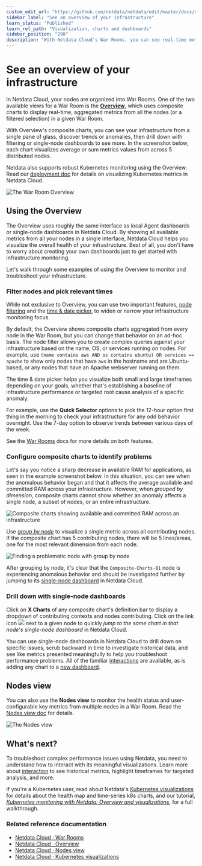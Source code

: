 ```yaml
---
custom_edit_url: "https://github.com/netdata/netdata/edit/master/docs/visualize/overview-infrastructure.md"
sidebar_label: "See an overview of your infrastructure"
learn_status: "Published"
learn_rel_path: "Visualization, charts and dashboards"
sidebar_position: "290"
description: "With Netdata Cloud's War Rooms, you can see real-time metrics, from any number of nodes in your infrastructure, in composite charts."
---
```



# See an overview of your infrastructure

In Netdata Cloud, your nodes are organized into War Rooms. One of the two available views for a War Room is the
[**Overview**](/docs/nightly/visualization,-charts-and-dashboards/home-overview-and-single-node-view), which uses composite charts to display
real-time, aggregated metrics from all the nodes (or a filtered selection) in a given War Room.

With Overview's composite charts, you can see your infrastructure from a single pane of glass, discover trends or
anomalies, then drill down with filtering or single-node dashboards to see more. In the screenshot below,
each chart visualizes average or sum metrics values from across 5 distributed nodes.

Netdata also supports robust Kubernetes monitoring using the Overview. Read our [deployment
doc](/docs/nightly/installation/install-on-specific-environments/kubernetes) for details on visualizing Kubernetes metrics in Netdata Cloud.

![The War Room
Overview](https://user-images.githubusercontent.com/1153921/108732681-09791980-74eb-11eb-9ba2-98cb1b6608de.png)

## Using the Overview

The Overview uses roughly the same interface as local Agent dashboards or single-node dashboards in Netdata Cloud. By
showing all available metrics from all your nodes in a single interface, Netdata Cloud helps you visualize the overall
health of your infrastructure. Best of all, you don't have to worry about creating your own dashboards just to get
started with infrastructure monitoring.

Let's walk through some examples of using the Overview to monitor and troubleshoot your infrastructure.

### Filter nodes and pick relevant times

While not exclusive to Overview, you can use two important features, [node
filtering](/docs/nightly/getting-started/war-rooms#node-filter) and the [time &amp; date
picker](/docs/nightly/getting-started/war-rooms#time--date-picker), to widen or narrow your infrastructure
monitoring focus.

By default, the Overview shows composite charts aggregated from every node in the War Room, but you can change that
behavior on an ad-hoc basis. The node filter allows you to create complex queries against your infrastructure based on
the name, OS, or services running on nodes. For example, use `(name contains aws AND os contains ubuntu) OR services ==
apache` to show only nodes that have `aws` in the hostname and are Ubuntu-based, or any nodes that have an Apache
webserver running on them.

The time &amp; date picker helps you visualize both small and large timeframes depending on your goals, whether that's
establishing a baseline of infrastructure performance or targeted root cause analysis of a specific anomaly.

For example, use the **Quick Selector** options to pick the 12-hour option first thing in the morning to check your
infrastructure for any odd behavior overnight. Use the 7-day option to observe trends between various days of the week.

See the [War Rooms](/docs/nightly/getting-started/war-rooms) docs for more details on both features.

### Configure composite charts to identify problems

Let's say you notice a sharp decrease in available RAM for applications, as seen in the example screenshot below. In
this situation, you can see when the anomalous behavior began and that it affects the average available and committed
RAM across your infrastructure. However, when _grouped by dimension_, composite charts cannot show whether an anomaly
affects a single node, a subset of nodes, or an entire infrastructure.

![Composite charts showing available and committed RAM across an
infrastructure](https://user-images.githubusercontent.com/1153921/99314892-0bae4680-281f-11eb-823e-071a1da25dc7.png)

Use [_group by node_](/docs/nightly/visualization,-charts-and-dashboards/home-overview-and-single-node-view#group-by-dimension-or-node) to visualize
a single metric across all contributing nodes. If the composite chart has 5 contributing nodes, there will be 5
lines/areas, one for the most relevant dimension from each node.

![Finding a problematic node with group by
node](https://user-images.githubusercontent.com/1153921/99315558-0e5d6b80-2820-11eb-91e9-9c46bc4c7298.gif)

After grouping by node, it's clear that the `Composite-Charts-01` node is experiencing anomalous behavior and should be
investigated further by jumping to its [single-node dashboard](#drill-down-with-single-node-dashboards) in Netdata
Cloud.

### Drill down with single-node dashboards

Click on **X Charts** of any composite chart's definition bar to display a dropdown of contributing contexts and nodes
contributing. Click on the link icon <img class="img__inline img__inline--link"
src="https://user-images.githubusercontent.com/1153921/95762109-1d219300-0c62-11eb-8daa-9ba509a8e71c.png" /> next to a
given node to quickly _jump to the same chart in that node's single-node dashboard_ in Netdata Cloud.

You can use single-node dashboards in Netdata Cloud to drill down on specific issues, scrub backward in time to
investigate historical data, and see like metrics presented meaningfully to help you troubleshoot performance problems.
All of the familiar [interactions](https://github.com/netdata/netdata/blob/master/docs/visualize/interact-dashboards-charts.md) are available, as is adding any chart
to a [new dashboard](/docs/nightly/visualization,-charts-and-dashboards/create-new-dashboards).

## Nodes view

You can also use the **Nodes view** to monitor the health status and user-configurable key metrics from multiple nodes
in a War Room. Read the [Nodes view doc](/docs/nightly/visualization,-charts-and-dashboards/nodes-view) for details.

![The Nodes view](https://user-images.githubusercontent.com/1153921/108733066-5fe65800-74eb-11eb-98e0-abaccd36deaf.png)

## What's next?

To troubleshoot complex performance issues using Netdata, you need to understand how to interact with its meaningful
visualizations. Learn more about [interaction](https://github.com/netdata/netdata/blob/master/docs/visualize/interact-dashboards-charts.md) to see historical metrics,
highlight timeframes for targeted analysis, and more.

If you're a Kubernetes user, read about Netdata's [Kubernetes
visualizations](/docs/nightly/visualization,-charts-and-dashboards/kubernetes-visualizations) for details about the health map and
time-series k8s charts, and our tutorial, [_Kubernetes monitoring with Netdata: Overview and
visualizations_](/docs/nightly/miscellaneous/kubernetes-monitoring-with-netdata-overview-and-visualizations), for a full walkthrough.

### Related reference documentation

- [Netdata Cloud · War Rooms](/docs/nightly/getting-started/war-rooms)
- [Netdata Cloud · Overview](/docs/nightly/visualization,-charts-and-dashboards/home-overview-and-single-node-view)
- [Netdata Cloud · Nodes view](/docs/nightly/visualization,-charts-and-dashboards/nodes-view)
- [Netdata Cloud · Kubernetes visualizations](/docs/nightly/visualization,-charts-and-dashboards/kubernetes-visualizations)


